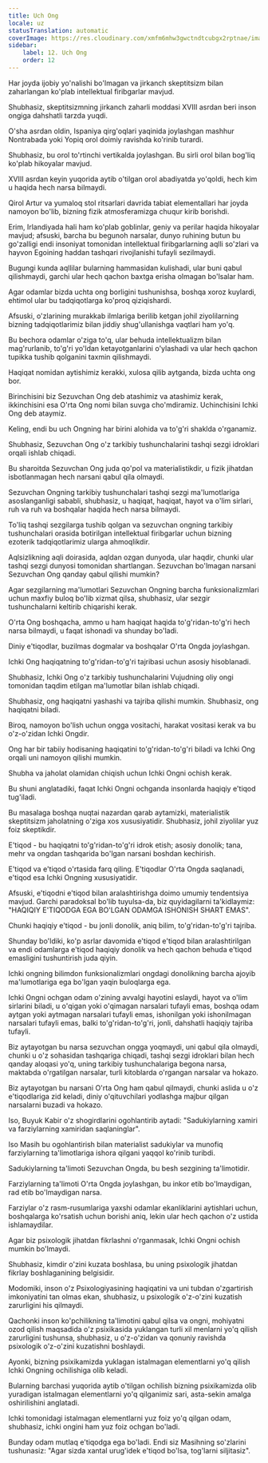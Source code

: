 ```yaml
---
title: Uch Ong
locale: uz
statusTranslation: automatic
coverImage: https://res.cloudinary.com/xmfm6mhw3gwctndtcubgx2rptnae/image/upload/v1741354419/small_cover_la_gran_rebelion_28716e29d2.webp
sidebar:
    label: 12. Uch Ong
    order: 12
---
```

Har joyda ijobiy yo'nalishi bo'lmagan va jirkanch skeptitsizm bilan zaharlangan ko'plab intellektual firibgarlar mavjud.

Shubhasiz, skeptitsizmning jirkanch zaharli moddasi XVIII asrdan beri inson ongiga dahshatli tarzda yuqdi.

O'sha asrdan oldin, Ispaniya qirg'oqlari yaqinida joylashgan mashhur Nontrabada yoki Yopiq orol doimiy ravishda ko'rinib turardi.

Shubhasiz, bu orol to'rtinchi vertikalda joylashgan. Bu sirli orol bilan bog'liq ko'plab hikoyalar mavjud.

XVIII asrdan keyin yuqorida aytib o'tilgan orol abadiyatda yo'qoldi, hech kim u haqida hech narsa bilmaydi.

Qirol Artur va yumaloq stol ritsarlari davrida tabiat elementallari har joyda namoyon bo'lib, bizning fizik atmosferamizga chuqur kirib borishdi.

Erim, Irlandiyada hali ham ko'plab goblinlar, geniy va perilar haqida hikoyalar mavjud; afsuski, barcha bu begunoh narsalar, dunyo ruhining butun bu go'zalligi endi insoniyat tomonidan intellektual firibgarlarning aqlli so'zlari va hayvon Egoining haddan tashqari rivojlanishi tufayli sezilmaydi.

Bugungi kunda aqllilar bularning hammasidan kulishadi, ular buni qabul qilishmaydi, garchi ular hech qachon baxtga erisha olmagan bo'lsalar ham.

Agar odamlar bizda uchta ong borligini tushunishsa, boshqa xoroz kuylardi, ehtimol ular bu tadqiqotlarga ko'proq qiziqishardi.

Afsuski, o'zlarining murakkab ilmlariga berilib ketgan johil ziyolilarning bizning tadqiqotlarimiz bilan jiddiy shug'ullanishga vaqtlari ham yo'q.

Bu bechora odamlar o'ziga to'q, ular behuda intellektualizm bilan mag'rurlanib, to'g'ri yo'ldan ketayotganlarini o'ylashadi va ular hech qachon tupikka tushib qolganini taxmin qilishmaydi.

Haqiqat nomidan aytishimiz kerakki, xulosa qilib aytganda, bizda uchta ong bor.

Birinchisini biz Sezuvchan Ong deb atashimiz va atashimiz kerak, ikkinchisini esa O'rta Ong nomi bilan suvga cho'mdiramiz. Uchinchisini Ichki Ong deb ataymiz.

Keling, endi bu uch Ongning har birini alohida va to'g'ri shaklda o'rganamiz.

Shubhasiz, Sezuvchan Ong o'z tarkibiy tushunchalarini tashqi sezgi idroklari orqali ishlab chiqadi.

Bu sharoitda Sezuvchan Ong juda qo'pol va materialistikdir, u fizik jihatdan isbotlanmagan hech narsani qabul qila olmaydi.

Sezuvchan Ongning tarkibiy tushunchalari tashqi sezgi ma'lumotlariga asoslanganligi sababli, shubhasiz, u haqiqat, haqiqat, hayot va o'lim sirlari, ruh va ruh va boshqalar haqida hech narsa bilmaydi.

To'liq tashqi sezgilarga tushib qolgan va sezuvchan ongning tarkibiy tushunchalari orasida botirilgan intellektual firibgarlar uchun bizning ezoterik tadqiqotlarimiz ularga ahmoqlikdir.

Aqlsizlikning aqli doirasida, aqldan ozgan dunyoda, ular haqdir, chunki ular tashqi sezgi dunyosi tomonidan shartlangan. Sezuvchan bo'lmagan narsani Sezuvchan Ong qanday qabul qilishi mumkin?

Agar sezgilarning ma'lumotlari Sezuvchan Ongning barcha funksionalizmlari uchun maxfiy buloq bo'lib xizmat qilsa, shubhasiz, ular sezgir tushunchalarni keltirib chiqarishi kerak.

O'rta Ong boshqacha, ammo u ham haqiqat haqida to'g'ridan-to'g'ri hech narsa bilmaydi, u faqat ishonadi va shunday bo'ladi.

Diniy e'tiqodlar, buzilmas dogmalar va boshqalar O'rta Ongda joylashgan.

Ichki Ong haqiqatning to'g'ridan-to'g'ri tajribasi uchun asosiy hisoblanadi.

Shubhasiz, Ichki Ong o'z tarkibiy tushunchalarini Vujudning oliy ongi tomonidan taqdim etilgan ma'lumotlar bilan ishlab chiqadi.

Shubhasiz, ong haqiqatni yashashi va tajriba qilishi mumkin. Shubhasiz, ong haqiqatni biladi.

Biroq, namoyon bo'lish uchun ongga vositachi, harakat vositasi kerak va bu o'z-o'zidan Ichki Ongdir.

Ong har bir tabiiy hodisaning haqiqatini to'g'ridan-to'g'ri biladi va Ichki Ong orqali uni namoyon qilishi mumkin.

Shubha va jaholat olamidan chiqish uchun Ichki Ongni ochish kerak.

Bu shuni anglatadiki, faqat Ichki Ongni ochganda insonlarda haqiqiy e'tiqod tug'iladi.

Bu masalaga boshqa nuqtai nazardan qarab aytamizki, materialistik skeptitsizm jaholatning o'ziga xos xususiyatidir. Shubhasiz, johil ziyolilar yuz foiz skeptikdir.

E'tiqod - bu haqiqatni to'g'ridan-to'g'ri idrok etish; asosiy donolik; tana, mehr va ongdan tashqarida bo'lgan narsani boshdan kechirish.

E'tiqod va e'tiqod o'rtasida farq qiling. E'tiqodlar O'rta Ongda saqlanadi, e'tiqod esa Ichki Ongning xususiyatidir.

Afsuski, e'tiqodni e'tiqod bilan aralashtirishga doimo umumiy tendentsiya mavjud. Garchi paradoksal bo'lib tuyulsa-da, biz quyidagilarni ta'kidlaymiz: "HAQIQIY E'TIQODGA EGA BO'LGAN ODAMGA ISHONISH SHART EMAS".

Chunki haqiqiy e'tiqod - bu jonli donolik, aniq bilim, to'g'ridan-to'g'ri tajriba.

Shunday bo'ldiki, ko'p asrlar davomida e'tiqod e'tiqod bilan aralashtirilgan va endi odamlarga e'tiqod haqiqiy donolik va hech qachon behuda e'tiqod emasligini tushuntirish juda qiyin.

Ichki ongning bilimdon funksionalizmlari ongdagi donolikning barcha ajoyib ma'lumotlariga ega bo'lgan yaqin buloqlarga ega.

Ichki Ongni ochgan odam o'zining avvalgi hayotini eslaydi, hayot va o'lim sirlarini biladi, u o'qigan yoki o'qimagan narsalari tufayli emas, boshqa odam aytgan yoki aytmagan narsalari tufayli emas, ishonilgan yoki ishonilmagan narsalari tufayli emas, balki to'g'ridan-to'g'ri, jonli, dahshatli haqiqiy tajriba tufayli.

Biz aytayotgan bu narsa sezuvchan ongga yoqmaydi, uni qabul qila olmaydi, chunki u o'z sohasidan tashqariga chiqadi, tashqi sezgi idroklari bilan hech qanday aloqasi yo'q, uning tarkibiy tushunchalariga begona narsa, maktabda o'rgatilgan narsalar, turli kitoblarda o'rgangan narsalar va hokazo.

Biz aytayotgan bu narsani O'rta Ong ham qabul qilmaydi, chunki aslida u o'z e'tiqodlariga zid keladi, diniy o'qituvchilari yodlashga majbur qilgan narsalarni buzadi va hokazo.

Iso, Buyuk Kabir o'z shogirdlarini ogohlantirib aytadi: "Sadukiylarning xamiri va farziylarning xamiridan saqlaninglar".

Iso Masih bu ogohlantirish bilan materialist sadukiylar va munofiq farziylarning ta'limotlariga ishora qilgani yaqqol ko'rinib turibdi.

Sadukiylarning ta'limoti Sezuvchan Ongda, bu besh sezgining ta'limotidir.

Farziylarning ta'limoti O'rta Ongda joylashgan, bu inkor etib bo'lmaydigan, rad etib bo'lmaydigan narsa.

Farziylar o'z rasm-rusumlariga yaxshi odamlar ekanliklarini aytishlari uchun, boshqalarga ko'rsatish uchun borishi aniq, lekin ular hech qachon o'z ustida ishlamaydilar.

Agar biz psixologik jihatdan fikrlashni o'rganmasak, Ichki Ongni ochish mumkin bo'lmaydi.

Shubhasiz, kimdir o'zini kuzata boshlasa, bu uning psixologik jihatdan fikrlay boshlaganining belgisidir.

Modomiki, inson o'z Psixologiyasining haqiqatini va uni tubdan o'zgartirish imkoniyatini tan olmas ekan, shubhasiz, u psixologik o'z-o'zini kuzatish zarurligini his qilmaydi.

Qachonki inson ko'pchilikning ta'limotini qabul qilsa va ongni, mohiyatni ozod qilish maqsadida o'z psixikasida yuklangan turli xil menlarni yo'q qilish zarurligini tushunsa, shubhasiz, u o'z-o'zidan va qonuniy ravishda psixologik o'z-o'zini kuzatishni boshlaydi.

Ayonki, bizning psixikamizda yuklagan istalmagan elementlarni yo'q qilish Ichki Ongning ochilishiga olib keladi.

Bularning barchasi yuqorida aytib o'tilgan ochilish bizning psixikamizda olib yuradigan istalmagan elementlarni yo'q qilganimiz sari, asta-sekin amalga oshirilishini anglatadi.

Ichki tomonidagi istalmagan elementlarni yuz foiz yo'q qilgan odam, shubhasiz, ichki ongini ham yuz foiz ochgan bo'ladi.

Bunday odam mutlaq e'tiqodga ega bo'ladi. Endi siz Masihning so'zlarini tushunasiz: "Agar sizda xantal urug'idek e'tiqod bo'lsa, tog'larni siljitasiz".

